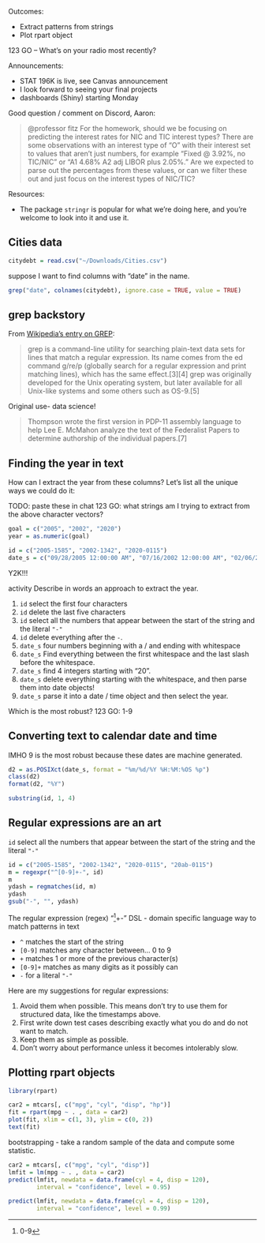 Outcomes:

- Extract patterns from strings
- Plot rpart object

123 GO – What’s on your radio most recently?

Announcements:

- STAT 196K is live, see Canvas announcement
- I look forward to seeing your final projects
- dashboards (Shiny) starting Monday

Good question / comment on Discord, Aaron:

> @professor fitz For the homework, should we be focusing on predicting the interest rates for NIC and TIC interest types? There are some observations with an interest type of "O" with their interest set to values that aren't just numbers, for example "Fixed @ 3.92%, no TIC/NIC" or "A1 4.68% A2 adj LIBOR plus 2.05%." Are we expected to parse out the percentages from these values, or can we filter these out and just focus on the interest types of NIC/TIC?

Resources:

- The package `stringr` is popular for what we're doing here, and you're welcome to look into it and use it.


## Cities data

```r
citydebt = read.csv("~/Downloads/Cities.csv")
```

suppose I want to find columns with "date" in the name.

```r
grep("date", colnames(citydebt), ignore.case = TRUE, value = TRUE)
```


## grep backstory

From [Wikipedia's entry on GREP](https://en.wikipedia.org/wiki/Grep):

> grep is a command-line utility for searching plain-text data sets for lines that match a regular expression. Its name comes from the ed command g/re/p (globally search for a regular expression and print matching lines), which has the same effect.[3][4] grep was originally developed for the Unix operating system, but later available for all Unix-like systems and some others such as OS-9.[5]

Original use- data science!

> Thompson wrote the first version in PDP-11 assembly language to help Lee E. McMahon analyze the text of the Federalist Papers to determine authorship of the individual papers.[7]


## Finding the year in text

How can I extract the year from these columns?
Let's list all the unique ways we could do it:

TODO: paste these in chat
123 GO: what strings am I trying to extract from the above character vectors?

```r

goal = c("2005", "2002", "2020")
year = as.numeric(goal)

id = c("2005-1585", "2002-1342", "2020-0115")
date_s = c("09/28/2005 12:00:00 AM", "07/16/2002 12:00:00 AM", "02/06/2020 12:00:00 AM")
```

Y2K!!!

activity
Describe in words an approach to extract the year.

1. `id` select the first four characters
2. `id` delete the last five characters
3. `id` select all the numbers that appear between the start of the string and the literal `"-"`
4. `id` delete everything after the `-`.
5. `date_s` four numbers beginning with a / and ending with whitespace
6. `date_s` Find everything between the first whitespace and the last slash before the whitespace.
7. `date_s` find 4 integers starting with "20".
8. `date_s` delete everything starting with the whitespace, and then parse them into date objects!
9. `date_s` parse it into a date / time object and then select the year.

Which is the most robust?
123 GO: 1-9

## Converting text to calendar date and time

IMHO 9 is the most robust because these dates are machine generated.

```r
d2 = as.POSIXct(date_s, format = "%m/%d/%Y %H:%M:%OS %p")
class(d2)
format(d2, "%Y")
```



```r
substring(id, 1, 4)
```



## Regular expressions are an art

`id` select all the numbers that appear between the start of the string and the literal `"-"`

```r
id = c("2005-1585", "2002-1342", "2020-0115", "20ab-0115")
m = regexpr("^[0-9]+-", id)
m
ydash = regmatches(id, m)
ydash
gsub("-", "", ydash)
```

The regular expression (regex) "^[0-9]+-"
DSL - domain specific language
way to match patterns in text

- `^` matches the start of the string
- `[0-9]` matches any character between... 0 to 9
- `+` matches 1 or more of the previous character(s)
- `[0-9]+` matches as many digits as it possibly can
- `-` for a literal `"-"`

Here are my suggestions for regular expressions:

1. Avoid them when possible.
    This means don't try to use them for structured data, like the timestamps above.
2. First write down test cases describing exactly what you do and do not want to match.
3. Keep them as simple as possible.
4. Don't worry about performance unless it becomes intolerably slow.



## Plotting rpart objects

```r
library(rpart)

car2 = mtcars[, c("mpg", "cyl", "disp", "hp")]
fit = rpart(mpg ~ . , data = car2)
plot(fit, xlim = c(1, 3), ylim = c(0, 2))
text(fit)
```

bootstrapping - take a random sample of the data and compute some statistic.

```r
car2 = mtcars[, c("mpg", "cyl", "disp")]
lmfit = lm(mpg ~ . , data = car2)
predict(lmfit, newdata = data.frame(cyl = 4, disp = 120),
        interval = "confidence", level = 0.95)

predict(lmfit, newdata = data.frame(cyl = 4, disp = 120),
        interval = "confidence", level = 0.99)
```



